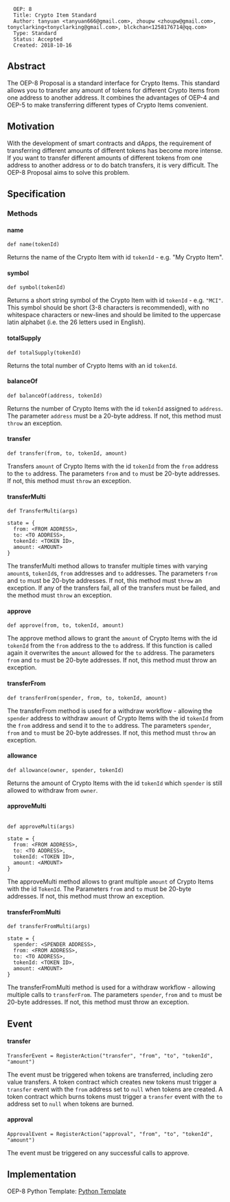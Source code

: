 <pre>
  OEP: 8
  Title: Crypto Item Standard
  Author: tanyuan <tanyuan666@gmail.com>, zhoupw <zhoupw@gmail.com>, tonyclarking<tonyclarking@gmail.com>, blckchan<1258176714@qq.com>
  Type: Standard
  Status: Accepted
  Created: 2018-10-16
</pre>

==Abstract==

The OEP-8 Proposal is a standard interface for Crypto Items.
This standard allows you to transfer any amount of tokens for different Crypto Items from one address to another address.
It combines the advantages of OEP-4 and OEP-5 to make transferring different types of Crypto Items convenient.

==Motivation==
With the development of smart contracts and dApps, the requirement of transferring different amounts of different tokens has become more intense.
If you want to transfer different amounts of different tokens from one address to another address or to do batch transfers, it is very difficult.
The OEP-8 Proposal aims to solve this problem.

==Specification==

===Methods===

====name====

<pre>
def name(tokenId)
</pre>

Returns the name of the Crypto Item with id <code>tokenId</code> - e.g. "My Crypto Item".

====symbol====

<pre>
def symbol(tokenId)
</pre>

Returns a short string symbol of the Crypto Item with id <code>tokenId</code> - e.g. <code>"MCI"</code>.
This symbol should be short (3-8 characters is recommended), with no whitespace characters or new-lines and should be limited to the uppercase latin alphabet (i.e. the 26 letters used in English).

====totalSupply====

<pre>
def totalSupply(tokenId)
</pre>

Returns the total number of Crypto Items with an id <code>tokenId</code>.

====balanceOf====

<pre>
def balanceOf(address, tokenId)
</pre>

Returns the number of Crypto Items with the id <code>tokenId</code> assigned to <code>address</code>.
The parameter <code>address</code> must be a 20-byte address.
If not, this method must <code>throw</code> an exception.

====transfer====

<pre>
def transfer(from, to, tokenId, amount)
</pre>

Transfers <code>amount</code> of Crypto Items with the id <code>tokenId</code> from the <code>from</code> address to the <code>to</code> address.
The parameters <code>from</code> and <code>to</code> must be 20-byte addresses.
If not, this method must <code>throw</code> an exception.

====transferMulti====

<pre>
def TransferMulti(args)

state = {
  from: <FROM ADDRESS>,
  to: <TO ADDRESS>,
  tokenId: <TOKEN ID>,
  amount: <AMOUNT>
}
</pre>

The transferMulti method allows to transfer multiple times with varying <code>amount</code>s, <code>tokenId</code>s, <code>from</code> addresses and <code>to</code> addresses.
The parameters <code>from</code> and <code>to</code> must be 20-byte addresses.
If not, this method must <code>throw</code> an exception.
If any of the transfers fail, all of the transfers must be failed, and the method must <code>throw</code> an exception.

====approve====

<pre>
def approve(from, to, tokenId, amount)
</pre>

The approve method allows to grant the <code>amount</code> of Crypto Items with the id <code>tokenId</code> from the <code>from</code> address to the <code>to</code> address.
If this function is called again it overwrites the <code>amount</code> allowed for the <code>to</code> address.
The parameters <code>from</code> and <code>to</code> must be 20-byte addresses.
If not, this method must throw an exception.

====transferFrom====

<pre>
def transferFrom(spender, from, to, tokenId, amount)
</pre>

The transferFrom method is used for a withdraw workflow - allowing the <code>spender</code> address to withdraw <code>amount</code> of Crypto Items with the id <code>tokenId</code> from the <code>from</code> address and send it to the <code>to</code> address.
The parameters <code>spender</code>, <code>from</code> and <code>to</code> must be 20-byte addresses.
If not, this method must <code>throw</code> an exception.

====allowance====

<pre>
def allowance(owner, spender, tokenId)
</pre>

Returns the amount of Crypto Items with the id <code>tokenId</code> which <code>spender</code> is still allowed to withdraw from <code>owner</code>.

====approveMulti====
<pre>

def approveMulti(args)

state = {
  from: <FROM ADDRESS>,
  to: <TO ADDRESS>,
  tokenId: <TOKEN ID>,
  amount: <AMOUNT>
}
</pre>

The approveMulti method allows to grant multiple <code>amount</code> of Crypto Items with the id <code>TokenId</code>.
The Parameters <code>from</code> and <code>to</code> must be 20-byte addresses.
If not, this method must throw an exception.

====transferFromMulti====

<pre>
def transferFromMulti(args)

state = {
  spender: <SPENDER ADDRESS>,
  from: <FROM ADDRESS>,
  to: <TO ADDRESS>,
  tokenId: <TOKEN ID>,
  amount: <AMOUNT>
}
</pre>

The transferFromMulti method is used for a withdraw workflow - allowing multiple calls to <code>transferFrom</code>.
The parameters <code>spender</code>, <code>from</code> and <code>to</code> must be 20-byte addresses.
If not, this method must throw an exception.

==Event==

====transfer====

<pre>
TransferEvent = RegisterAction("transfer", "from", "to", "tokenId", "amount")
</pre>

The event must be triggered when tokens are transferred, including zero value transfers.
A token contract which creates new tokens must trigger a <code>transfer</code> event with the <code>from</code> address set to <code>null</code> when tokens are created.
A token contract which burns tokens must trigger a <code>transfer</code> event with the <code>to</code> address set to <code>null</code> when tokens are burned.

====approval====

<pre>
ApprovalEvent = RegisterAction("approval", "from", "to", "tokenId", "amount")
</pre>

The event must be triggered on any successful calls to approve.

==Implementation==

OEP-8 Python Template: [[https://github.com/ONT-Avocados/python-template/blob/master/OEP8Sample/OEP8Sample_compiler2.0.py | Python Template]]
